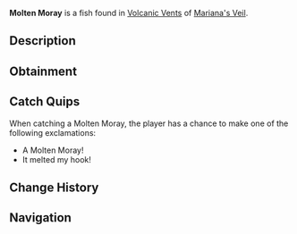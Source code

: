 {{FishInfobox
|image          = Molten Moray.png
|rarity         = Rare
|sea            = First Sea
|location       = [[Volcanic Vents]]
|sublocation    = 
|sources        = Fishing Rod
|radar_location = 
|xp             = 450
|weather        = Rain
|time           = 
|season         = Spring
|bait           = Minnow
|base_weight    = 23
|base_value     = 1300
|weight_range   = 15
|base_chance    = 15
|base_resil     = 35
}}
'''Molten Moray''' is a {{Rarity|Rare}} fish found in [[Volcanic Vents]] of [[Mariana's Veil]].

== Description ==
{{Description|A long, slender fish with dark, heat-resistant scales. Hot to the touch.|Bestiary Entry}}

== Obtainment ==
{{Description|Small yet blindingly bright. When it rains, it hunts.|Bestiary Hint}}
{{Fish Availability|
Mariana's Veil/Volcanic Vents
|top_rods      = 
Rapid Rod\612430\277003.89;
Firefly Rod\594531.33\257873.08;
Fast Rod\565698.59\248239.44;
Trident Rod\551510.5\186165.85;
Krampus's Rod\542905.65\193632.23;
Long Rod\422700.12\189375.15;
Frog Rod\453034.57\190498.21;
Candy Cane Rod\398755.57\166399.71;
Fungal Rod\495657.71\216816.16;
Wildflower Rod\462881.38\204030.59;
Lucky Rod\455212.71\203579.76;
Free Spirit Rod\490465.74\165913.98;
No-Life Rod\388082.4\130476.79;
Training Rod\387098.37\161535.19;
Challenger's Rod\341182.65\118557.38;
Seraphic Rod\339898.77\125396.17;
Rod Of The Forgotten Fang\334232.84\119570.72;
Ethereal Prism Rod\333015.21\125791.15;
Rod Of The Exalted One\316801.78\109249.84;
Verdant Shear Rod\313247.31\109020.29;
Rod Of The Depths\312394.46\108293.87;
Zeus Rod\311949.89\108780.2;
Blazebringer Rod\308663.33\104876.42;
Depthseeker Rod\291259.2\100441.42;
Avalanche Rod\263626.4\90733.79;
Volcanic Rod\261223.47\86020.59;
Steady Rod\100389.1\33244.64
|recommended   = Trident Rod
}}

== Catch Quips ==
When catching a Molten Moray, the player has a chance to make one of the following exclamations:
* A Molten Moray!
* It melted my hook!

== Change History ==
{{Change History|{{subst:Current Version}}}}

== Navigation ==
{{Fish Navbox|Volcanic Vents}}